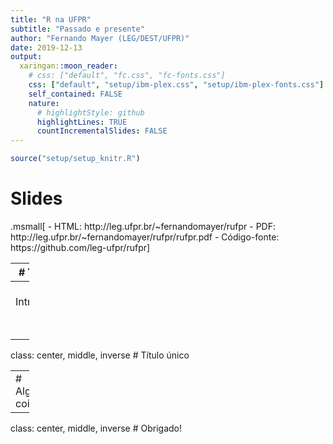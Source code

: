 ```yaml
---
title: "R na UFPR"
subtitle: "Passado e presente"
author: "Fernando Mayer (LEG/DEST/UFPR)"
date: 2019-12-13
output:
  xaringan::moon_reader:
    # css: ["default", "fc.css", "fc-fonts.css"]
    css: ["default", "setup/ibm-plex.css", "setup/ibm-plex-fonts.css"]
    self_contained: FALSE
    nature:
      # highlightStyle: github
      highlightLines: TRUE
      countIncrementalSlides: FALSE
---
```


```r
source("setup/setup_knitr.R")
```

# Slides

.msmall[
- HTML: http://leg.ufpr.br/~fernandomayer/rufpr
- PDF: http://leg.ufpr.br/~fernandomayer/rufpr/rufpr.pdf
- Código-fonte: https://github.com/leg-ufpr/rufpr
]

---
# Tópicos

(Por enquanto, UFPR = DEST)

- Início do R na UFPR (~ 2000?)
  - Vinda do PJ da Inglaterra
  - Capacitação de professores do DEST
  - Apostila Rembrapa
  - Implementação da infra-estrutura computacional (parceria com C3SL)
  - Lista R_STAT
  - Lista R-br
  - Falar como era antes??

- Disciplinas sobre R na graduação em Estatística (currículo antigo)
- Disciplinas sobre R na graduação em Estatística (currículo novo)
  - Estatística Computacional I (listar tópicos)
  - Estatística Computacional II (listar tópicos)
- Demais disciplinas onde o R é *fortemente* utilizado
  - Regressão, GLM, extensões, bayesiana, CPI, etc
- Infraestrutura computacional atual
  - Laboratórios (DEST e DINF)
  - OpenSLX
- Materiais atuais
  - Apostila ECR
  - PRR
  - Juntar mais materiais (específicos ou gerais)

- Se for falar do R na UFPR (no geral)
  - Mencionar grupos que sabemos que usam? (Economia, ecologia, CEM,
    etc) - já faria o gancho para as próximas apresentações
  - O que mais?

---
# Introdução

Outro slide



---
class: center, middle, inverse
# Título único

---
# Alguma coisa


---
class: center, middle, inverse
# Obrigado!
